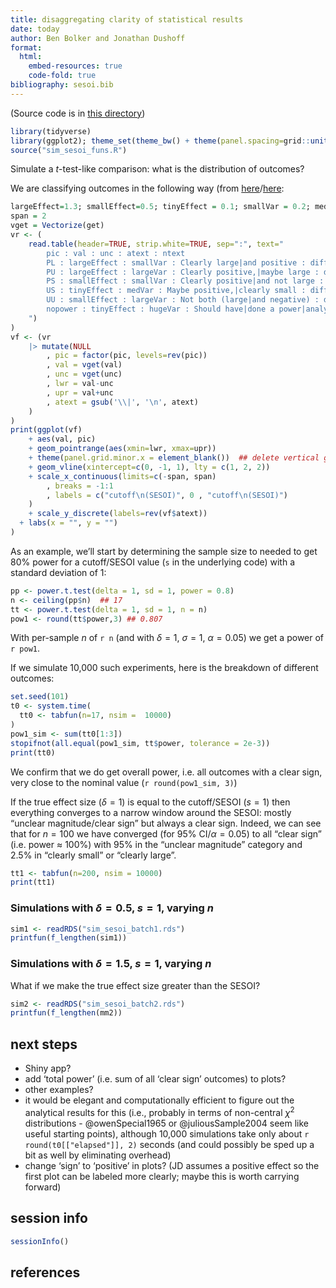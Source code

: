 ```yaml
---
title: disaggregating clarity of statistical results
date: today
author: Ben Bolker and Jonathan Dushoff
format:
  html:
    embed-resources: true
    code-fold: true
bibliography: sesoi.bib    
---
```


(Source code is in [this directory](https://github.com/bbolker/bbmisc/tree/master/Rmisc))

```r
library(tidyverse)
library(ggplot2); theme_set(theme_bw() + theme(panel.spacing=grid::unit(0, "lines")))
source("sim_sesoi_funs.R")
```

Simulate a $t$-test-like comparison: what is the distribution of outcomes?

We are classifying outcomes in the following way (from [here](https://dushoff.github.io/ResearchSandbox/clarStrength.Rout.pdf)/[here](https://github.com/dushoff/ResearchSandbox/blob/main/clarStrength.R):

```r
largeEffect=1.3; smallEffect=0.5; tinyEffect = 0.1; smallVar = 0.2; medVar = 0.4; largeVar = 0.7; hugeVar = 1.2
span = 2
vget = Vectorize(get)
vr <- (
	read.table(header=TRUE, strip.white=TRUE, sep=":", text="
		pic : val : unc : atext : ntext
		PL : largeEffect : smallVar : Clearly large|and positive : different
		PU : largeEffect : largeVar : Clearly positive,|maybe large : different
		PS : smallEffect : smallVar : Clearly positive|and not large : different
		US : tinyEffect : medVar : Maybe positive,|clearly small : different
		UU : smallEffect : largeVar : Not both (large|and negative) : different
		nopower : tinyEffect : hugeVar : Should have|done a power|analysis first : different
	")
)
vf <- (vr
	|> mutate(NULL
		, pic = factor(pic, levels=rev(pic))
		, val = vget(val)
		, unc = vget(unc)
		, lwr = val-unc
		, upr = val+unc
		, atext = gsub('\\|', '\n', atext)
	)
)
print(ggplot(vf)
	+ aes(val, pic)
	+ geom_pointrange(aes(xmin=lwr, xmax=upr))
    + theme(panel.grid.minor.x = element_blank())  ## delete vertical grid lines
	+ geom_vline(xintercept=c(0, -1, 1), lty = c(1, 2, 2))
	+ scale_x_continuous(limits=c(-span, span)
		, breaks = -1:1
		, labels = c("cutoff\n(SESOI)", 0 , "cutoff\n(SESOI)")
	)
	+ scale_y_discrete(labels=rev(vf$atext))
  + labs(x = "", y = "")
)
```

As an example, we'll start by determining the sample size to needed to get 80% power for a cutoff/SESOI value (`s` in the underlying code) with a standard deviation of 1:

```r
pp <- power.t.test(delta = 1, sd = 1, power = 0.8)
n <- ceiling(pp$n)  ## 17
tt <- power.t.test(delta = 1, sd = 1, n = n)
pow1 <- round(tt$power,3) ## 0.807
```

With per-sample $n$ of `r n` (and with $\delta=1$, $\sigma=1$, $\alpha=0.05$)  we get a power of `r pow1`.

If we simulate 10,000 such experiments, here is the breakdown of different outcomes:

```r
set.seed(101)
t0 <- system.time(
  tt0 <- tabfun(n=17, nsim =  10000)
)
pow1_sim <- sum(tt0[1:3])
stopifnot(all.equal(pow1_sim, tt$power, tolerance = 2e-3))
print(tt0)
```

We confirm that we do get overall power, i.e. all outcomes with a clear sign, very close to the nominal value (`r round(pow1_sim, 3)`)

If the true effect size ($\delta = 1$) is equal to the cutoff/SESOI ($s=1$) then everything converges
to a narrow window around the SESOI: mostly "unclear magnitude/clear sign"
but always a clear sign. Indeed, we can see that for $n=100$ we have converged (for 95% CI/$\alpha = 0.05$) to all "clear sign" (i.e. power $\approx$ 100%) with 95% in the "unclear magnitude" category and 2.5% in "clearly small" or "clearly large".

```r
tt1 <- tabfun(n=200, nsim = 10000)
print(tt1)
```

### Simulations with $\delta=0.5$, $s=1$, varying $n$

```r
sim1 <- readRDS("sim_sesoi_batch1.rds")
printfun(f_lengthen(sim1))
```

### Simulations with $\delta=1.5$, $s=1$, varying $n$

What if we make the true effect size greater than the SESOI?

```r
sim2 <- readRDS("sim_sesoi_batch2.rds")
printfun(f_lengthen(mm2))
```

## next steps

* Shiny app?
* add 'total power' (i.e. sum of all 'clear sign' outcomes) to plots?
* other examples?
* it would be elegant and computationally efficient to figure out the analytical results for this (i.e., probably in terms of non-central $\chi^2$ distributions - @owenSpecial1965 or @juliousSample2004 seem like useful starting points), although 10,000 simulations take only about `r round(t0[["elapsed"]], 2)` seconds (and could possibly be sped up a bit as well by eliminating overhead)
* change 'sign' to 'positive' in plots? (JD assumes a positive effect so the first plot can be labeled more clearly; maybe this is worth carrying forward)

## session info

```r
sessionInfo()
```

## references

